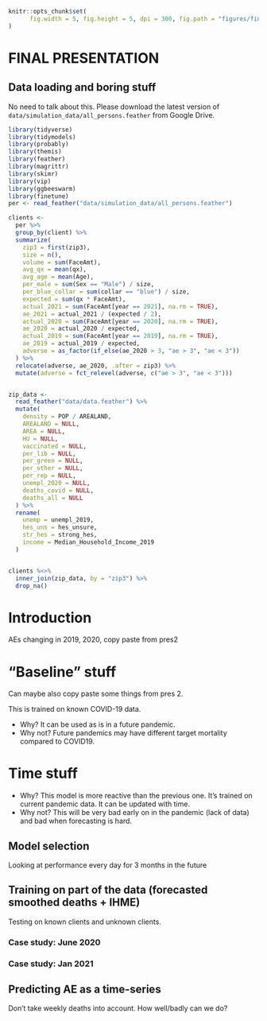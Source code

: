 ```r
knitr::opts_chunk$set(
      fig.width = 5, fig.height = 5, dpi = 300, fig.path = "figures/final-"
)
```

# FINAL PRESENTATION

## Data loading and boring stuff
No need to talk about this.
Please download the latest version of `data/simulation_data/all_persons.feather` from Google Drive.
```r
library(tidyverse)
library(tidymodels)
library(probably)
library(themis)
library(feather)
library(magrittr)
library(skimr)
library(vip)
library(ggbeeswarm)
library(finetune)
per <- read_feather("data/simulation_data/all_persons.feather")

clients <-
  per %>%
  group_by(client) %>%
  summarize(
    zip3 = first(zip3),
    size = n(),
    volume = sum(FaceAmt),
    avg_qx = mean(qx),
    avg_age = mean(Age),
    per_male = sum(Sex == "Male") / size,
    per_blue_collar = sum(collar == "blue") / size,
    expected = sum(qx * FaceAmt),
    actual_2021 = sum(FaceAmt[year == 2021], na.rm = TRUE),
    ae_2021 = actual_2021 / (expected / 2),
    actual_2020 = sum(FaceAmt[year == 2020], na.rm = TRUE),
    ae_2020 = actual_2020 / expected,
    actual_2019 = sum(FaceAmt[year == 2019], na.rm = TRUE),
    ae_2019 = actual_2019 / expected,
    adverse = as_factor(if_else(ae_2020 > 3, "ae > 3", "ae < 3"))
  ) %>%
  relocate(adverse, ae_2020, .after = zip3) %>%
  mutate(adverse = fct_relevel(adverse, c("ae > 3", "ae < 3")))


zip_data <-
  read_feather("data/data.feather") %>%
  mutate(
    density = POP / AREALAND,
    AREALAND = NULL,
    AREA = NULL,
    HU = NULL,
    vaccinated = NULL,
    per_lib = NULL,
    per_green = NULL,
    per_other = NULL,
    per_rep = NULL,
    unempl_2020 = NULL,
    deaths_covid = NULL,
    deaths_all = NULL
  ) %>%
  rename(
    unemp = unempl_2019,
    hes_uns = hes_unsure,
    str_hes = strong_hes,
    income = Median_Household_Income_2019
  )


clients %<>%
  inner_join(zip_data, by = "zip3") %>%
  drop_na()
```

# Introduction
AEs changing in 2019, 2020, copy paste from pres2

# "Baseline" stuff
Can maybe also copy paste some things from pres 2.

This is trained on known COVID-19 data.

* Why? It can be used as is in a future pandemic.
* Why not? Future pandemics may have different target mortality compared to COVID19.

# Time stuff

* Why? This model is more reactive than the previous one. It's trained on current pandemic data. It can be updated with time.
* Why not? This will be very bad early on in the pandemic (lack of data) and bad when forecasting is hard.

## Model selection
Looking at performance every day for 3 months in the future

## Training on part of the data (forecasted smoothed deaths + IHME)
Testing on known clients and unknown clients.

### Case study: June 2020

### Case study: Jan 2021

## Predicting AE as a time-series
Don't take weekly deaths into account. How well/badly can we do?
